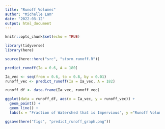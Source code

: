 ```yaml
---
title: "Runoff Volumes"
author: "Michelle Lam"
date: "2022-08-12"
output: html_document
---
```


```r
knitr::opts_chunk$set(echo = TRUE)

library(tidyverse)
library(here)
```

```r
source(here::here("src", "storm_runoff.R"))

predict_runoff(Ia = 0.6, A = 180)

Ia_vec <- seq(from = 0.6, to = 0.8, by = 0.01)
runoff_vec <- predict_runoff(Ia = Ia_vec, A = 182)

runoff_df <- data.frame(Ia_vec, runoff_vec)

ggplot(data = runoff_df, aes(x = Ia_vec, y = runoff_vec)) +
  geom_point() +
  geom_line() + 
  labs(x = "Fraction of Watershed that is Impervious", y ="Runoff Volume (cubic feet)")

ggsave(here("figs", "predict_runoff_graph.png"))
```

